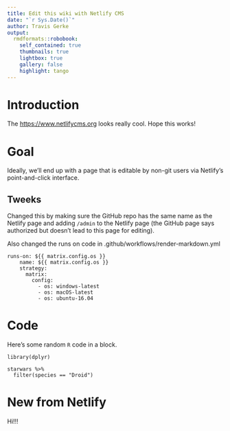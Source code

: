 ```yaml
---
title: Edit this wiki with Netlify CMS
date: "`r Sys.Date()`"
author: Travis Gerke
output:
  rmdformats::robobook:
    self_contained: true
    thumbnails: true
    lightbox: true
    gallery: false
    highlight: tango
---
```

# Introduction

The [https://www.netlifycms.org](NetlifyCMS) looks really cool. Hope this works!

# Goal

Ideally, we'll end up with a page that is editable by non-git users via Netlify's point-and-click interface.

## Tweeks

Changed this by making sure the GitHub repo has the same name as the Netlify page and adding ```/admin``` to the Netlify page (the GitHub page says authorized but doesn't lead to this page for editing).

Also changed the runs on code in .github/workflows/render-markdown.yml

```    
runs-on: ${{ matrix.config.os }}
    name: ${{ matrix.config.os }}
    strategy:
      matrix:
        config:
          - os: windows-latest
          - os: macOS-latest
          - os: ubuntu-16.04
```
# Code

Here's some random `R` code in a block.

```
library(dplyr)

starwars %>% 
  filter(species == "Droid")
```

# New from Netlify

Hi!!!